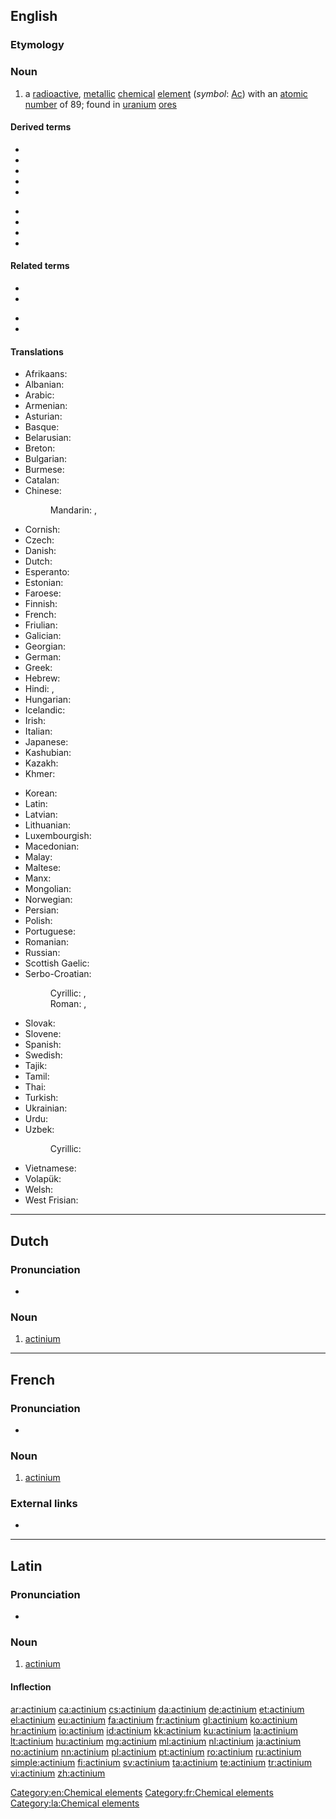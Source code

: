 {{also|Actinium}}
==English==
{{elements|Ac|radium|Ra|thorium|Th}}

===Etymology===
{{confix|actin|ium|lang=en}}

===Noun===
{{en-noun|-}}
{{wikipedia}}

# a [[radioactive]], [[metallic]] [[chemical]] [[element]] (''symbol'': [[Ac]]) with an [[atomic number]] of 89; found in [[uranium]] [[ore]]s

====Derived terms====
{{der-top}}
* {{l|en|actinide}}
* {{l|en|actinium A}}
* {{l|en|actinium B}}
* {{l|en|actinium C}}
* {{l|en|actinium fluoride}}
{{der-mid}}
* {{l|en|actinium series}}
* {{l|en|eka-actinium}}
* {{l|en|protactinium}}
* {{l|en|radioactinium}}
{{der-bottom}}

====Related terms====
{{rel-top}}
* {{l|en|actinism}}
* {{l|en|actino-}}
{{rel-mid}}
* {{l|en|actinoid}}
* {{l|en|actinon}}
{{rel-bottom}}

====Translations====
{{trans-top|chemical element}}
* Afrikaans: {{t|af|aktinium}}
* Albanian: {{t|sq|aktin}}
* Arabic: {{t|ar|أَكْتِينْيُوم|m|tr=ʾaktinyum}}
* Armenian: {{t|hy|ակտինիում}}
* Asturian: {{t|ast|actiniu|m}}
* Basque: {{t|eu|aktinioa}}
* Belarusian: {{t|be|актынiй|m}}
* Breton: {{t|br|aktiniom}}
* Bulgarian: {{t|bg|актиний|m}}
* Burmese: {{t|my|အက်တီနီယမ်}}
* Catalan: {{t+|ca|actini|m}}
* Chinese:
*: Mandarin: {{t+|cmn|錒}}, {{t+|cmn|锕|tr=ā}}
* Cornish: {{t|kw|actynyum}}
* Czech: {{t+|cs|aktinium|n}}
* Danish: {{t+|da|actinium}}
* Dutch: {{t+|nl|actinium|n}}
* Esperanto: {{t|eo|aktinio}}
* Estonian: {{t+|et|aktiinium}}
* Faroese: {{t|fo|actinium}}
* Finnish: {{t+|fi|aktinium}}
* French: {{t+|fr|actinium|m}}
* Friulian: {{t|fur|atini}}
* Galician: {{t+|gl|actinio|m}}
* Georgian: {{t|ka|აქტინიუმი}}
* German: {{t+|de|Actinium|n}}
* Greek: {{t+|el|ακτίνιο|n}}
* Hebrew: {{t+|he|אקטיניום|m|tr=aktínyum}}
* Hindi: {{t|hi|एक्टिनियम|tr=ekṭiniyam}}, {{t|hi|एजातु|tr=ejaatu}}
* Hungarian: {{t+|hu|aktínium}}
* Icelandic: {{t+|is|aktín}}
* Irish: {{t|ga|achtainiam|m}}
* Italian: {{t+|it|attinio|m}}
* Japanese: {{t+|ja|アクチニウム|tr=akuchiniumu}}
* Kashubian: {{t|csb|aktin}}
* Kazakh: {{t|kk|актиний}}
* Khmer: {{t|km|អាក់ទីញ៉ូម}}
{{trans-mid}}
* Korean: {{t+|ko|악티늄}}
* Latin: {{t+|la|actinium|n}}
* Latvian: {{t|lv|aktīnijs}}
* Lithuanian: {{t+|lt|aktinis}}
* Luxembourgish: {{t|lb|Aktinium}}
* Macedonian: {{t|mk|актиниум|m}}
* Malay: {{t|ms|aktinium}}
* Maltese: {{t|mt|aktinjum}}
* Manx: {{t|gv|aghtinnium}}
* Mongolian: {{t+|mn|актини}}
* Norwegian: {{t+|no|actinium}}
* Persian: {{t+|fa|اکتینیم|tr=aktiniyom}}
* Polish: {{t+|pl|aktyn|m}}
* Portuguese: {{t+|pt|actínio|m}}
* Romanian: {{t+|ro|actiniu|n}}
* Russian: {{t+|ru|акти́ний|m}}
* Scottish Gaelic: {{t|gd|aictiniam}}
* Serbo-Croatian:
*: Cyrillic: {{t|sh|актиниjум|m|sc=Cyrl}}, {{t|sh|актиниj|m|sc=Cyrl}}
*: Roman: {{t|sh|aktinijum|m}}, {{t+|sh|aktinij|m}}
* Slovak: {{t|sk|aktínium|n}}
* Slovene: {{t+|sl|aktinij}}
* Spanish: {{t+|es|actinio|m}}
* Swedish: {{t+|sv|aktinium|n}}
* Tajik: {{t|tg|актиний}}
* Tamil: {{t+|ta|அக்டினியம்}}
* Thai: {{t|th|แอกทิเนียม|tr=àektíniam}}
* Turkish: {{t+|tr|aktinyum}}
* Ukrainian: {{t|uk|актинiй|m}}
* Urdu: {{t|ur|عیکٹنیئم}}
* Uzbek: {{t+|uz|aktiniy}}
*: Cyrillic: {{t+|uz|актиний}}
* Vietnamese: {{t|vi|actini}}
* Volapük: {{t+|vo|laktinin}}
* Welsh: {{t+|cy|actiniwm}}
* West Frisian: {{t|fy|actinium}}
{{trans-bottom}}

[[Category:en:Chemical elements]]

----

==Dutch==
{{wikipedia|lang=nl}}
{{elements|Ac|radium|Ra|thorium|Th|lang=nl}}

===Pronunciation===
* {{audio|Nl-actinium.ogg|Audio|lang=nl}}

===Noun===
{{nl-noun|n|-|-}}

# [[#English|actinium]]

----

==French==
{{wikipedia|lang=fr}}

===Pronunciation===
* {{IPA|/ak.ti.njɔm/|lang=fr}}

===Noun===
{{fr-noun|m|-}}

# [[#English|actinium]]

===External links===
* {{R:TLFi}}

[[Category:fr:Chemical elements]]

----

==Latin==
{{wikipedia|lang=la}}

===Pronunciation===
* {{audio|La-ecc-actinium.ogg|Audio (ecclesiastical)|lang=la}}

===Noun===
{{la-noun|actīnium||actīniī|n|second}}

# [[#English|actinium]]

====Inflection====
{{la-decl-2nd-N|actīni}}

[[Category:la:Chemical elements]]

[[ar:actinium]]
[[ca:actinium]]
[[cs:actinium]]
[[da:actinium]]
[[de:actinium]]
[[et:actinium]]
[[el:actinium]]
[[eu:actinium]]
[[fa:actinium]]
[[fr:actinium]]
[[gl:actinium]]
[[ko:actinium]]
[[hr:actinium]]
[[io:actinium]]
[[id:actinium]]
[[kk:actinium]]
[[ku:actinium]]
[[la:actinium]]
[[lt:actinium]]
[[hu:actinium]]
[[mg:actinium]]
[[ml:actinium]]
[[nl:actinium]]
[[ja:actinium]]
[[no:actinium]]
[[nn:actinium]]
[[pl:actinium]]
[[pt:actinium]]
[[ro:actinium]]
[[ru:actinium]]
[[simple:actinium]]
[[fi:actinium]]
[[sv:actinium]]
[[ta:actinium]]
[[te:actinium]]
[[tr:actinium]]
[[vi:actinium]]
[[zh:actinium]]